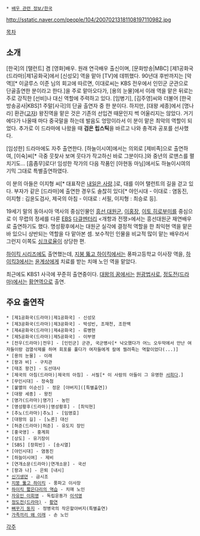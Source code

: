  * [[배우 관련 정보/한국]]

http://sstatic.naver.com/people/104/20070213181108197110982.jpg

[[목차]]
== 소개 ==
[한국]의 [탤런트] 겸 [영화]배우. 원래 연극배우 출신이며, [문화방송|MBC] [제1공화국(드라마)|제1공화국]에서 [신성모] 역을 맡아 [TV]에 데뷔했다. 90년대 후반까지는 [악역][* 이글루스 이준 님의 회고에 따르면, 이대로씨는 KBS 전우에서 인민군 군관으로 단골출연한 분이라고 한다.]을 주로 맡아오다가, [용의 눈물]에서 이래 역을 맡은 뒤로는 주로 강직한 [선비]나 대신 역할에 주력하고 있다. [임병기], [김주영]씨와 더불어 [한국방송공사|KBS]1 주말[사극]의 단골 출연자 중 한 분이다. 하지만, [대왕 세종]에서 [명나라] 환관([[고자]]) 왕진역을 맡은 것은 기존의 선입견 때문인지 썩 어울리지는 않았다. 거기에다가 나올때 마다 중국말을 하는데 발음도 엉망이라서 이 분이 맡은 최악의 역할이 되었다. 추가로 이 드라마에 나왔을 때 '''검은 립스틱'''을 바르고 나와 충격과 공포를 선사했다.

[임성한] 드라마에도 자주 출연한다. [하늘이시여]에서는 의외로 [제비족]으로 출연하여, [이숙]씨[* 극중 웃찾사 보며 웃다가 작고하신 바로 그분이다.]와 중년의 로맨스를 펼치기도... [흠좀무]로다! 임성한 작가의 다음 작품인 [아현동 마님]에서도 하늘이시여의 기믹 그대로 특별출연하였다.

이 분의 아들은 이지형 씨[* 대표작은 [[내일은 사랑]].]로, 대를 이어 탤런트의 길을 걷고 있다. 부자가 같은 [드라마]에 출연한 경우도 솔찮히 있다[* 야인시대 - 이대로 : 염동진, 이지형 : 김윤도검사, 제국의 아침 - 이대로 : 서필, 이지형 : 최승로 등].

19세기 말의 동아시아 역사의 중심인물인 [[흥선 대원군]], [[이홍장]], [[이토 히로부미]]를 중심으로 이 무렵의 정세를 다룬 [[한국교육방송공사|EBS]] [[다큐멘터리]] <개항과 전쟁>에서는 흥선대원군 재연배우로 출연하기도 했다. 명성황후에서는 대원군 실각에 결정적 역할을 한 최익현 역을 맡은 바 있으니 상반되는 역할을 다 맡아본 셈. 보수적인 인물을 비교적 많이 맡는 배우라서 그런지 이쪽도 [[싱크로율]]이 상당한 편.

[[하이킥 시리즈]]에도 출연했는데, [[지붕 뚫고 하이킥]]에서는 풍파고등학교 이사장 역을, [[하이킥3]]에서는 [[윤계상]]에게 치료를 받는 치매 노인 역을 맡았다.

최근에도 KBS1 사극에 꾸준히 출연중이다. [[대왕의 꿈]]에서는 [[원광]]법사로, [[정도전(드라마)]]에서는 [[황연]]역으로 출연.

== 주요 출연작 ==
 * [제1공화국(드라마)|제1공화국] - 신성모
 * [제3공화국(드라마)|제3공화국] - 박성빈, 조재천, 조한백
 * [제4공화국(드라마)|제4공화국] - 류병현
 * [제5공화국(드라마)|제5공화국] - 이부영
 * [전우(드라마)|전우] - [인민군] 군관, 국군병사[* 낙오했다가 어느 오두막에서 만난 여자들이랑 검열삭제를 하며 회포를 풀다가 여자들에게 칼에 찔려죽는 역할이었다(...)]
 * [용의 눈물] - 이래
 * [왕과 비] - 구치관
 * [태조 왕건] - 도선대사
 * [제국의 아침(드라마)|제국의 아침] - 서필[* 이 사람의 아들이 그 유명한 [[서희]]다.]
 * [무인시대] - 정숙첨
 * [불멸의 이순신] - 정운 [아버지]([특별출연])
 * [대왕 세종] - 왕진
 * [명가(드라마)|명가] - 농민
 * [명성황후(드라마)|명성황후] - [최익현]
 * [추노(드라마)|추노] - [임영호]
 * [대왕의 길] - [노론] 대신
 * [허준(드라마)|허준] - 유도지 장인
 * [홍국영] - 홍계희
 * [상도] - 유기장이
 * [SBS] [장희빈] - [송시열]
 * [야인시대] - 염동진
 * [하늘이시여] - 제비
 * [연개소문(드라마)|연개소문] - 국선
 * [왕과 나] - 은퇴 [내시]
 * [[신기생뎐]] - 금시조
 * [[지붕 뚫고 하이킥]] - 풍파고 이사장
 * [[하이킥 짧은다리의 역습]] - 치매 노인
 * [[자유인 이회영]] - 독립운동가 [[이석영]]
 * [[정도전(드라마)]] - [[황연]]
 * [[뻐꾸기 둥지]] - 정병국의 작은할아버지(특별출연)
 * [[가족끼리 왜 이래]] - 손 노인

[[각주]]
